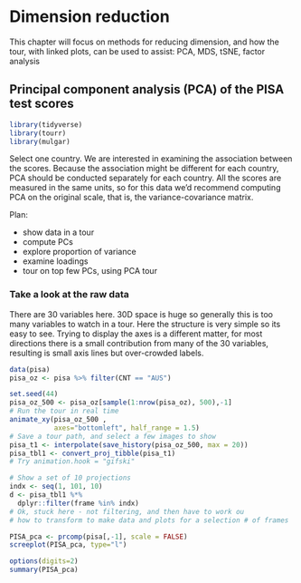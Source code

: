 # Dimension reduction

This chapter will focus on methods for reducing dimension, and how the tour, with linked plots, can be used to assist: PCA, MDS, tSNE, factor analysis

## Principal component analysis (PCA) of the PISA test scores

```r
library(tidyverse)
library(tourr)
library(mulgar)
```

Select one country. We are interested in examining the association between the scores. Because the association might be different for each country, PCA should be conducted separately for each country. All the scores are measured in the same units, so for this data we'd recommend computing PCA on the original scale, that is, the variance-covariance matrix. 

Plan:

- show data in a tour
- compute PCs
- explore proportion of variance 
- examine loadings
- tour on top few PCs, using PCA tour

### Take a look at the raw data

There are 30 variables here. 30D space is huge so generally this is too many variables to watch in a tour. Here the structure is very simple so its easy to see. Trying to display the axes is a different matter, for most directions there is a small contribution from many of the 30 variables, resulting is small axis lines but over-crowded labels.

```r
data(pisa)
pisa_oz <- pisa %>% filter(CNT == "AUS")
```

```r
set.seed(44)
pisa_oz_500 <- pisa_oz[sample(1:nrow(pisa_oz), 500),-1]
# Run the tour in real time
animate_xy(pisa_oz_500 , 
           axes="bottomleft", half_range = 1.5)
# Save a tour path, and select a few images to show
pisa_t1 <- interpolate(save_history(pisa_oz_500, max = 20))
pisa_tbl1 <- convert_proj_tibble(pisa_t1)
# Try animation.hook = "gifski"
```

```r
# Show a set of 10 projections
indx <- seq(1, 101, 10)
d <- pisa_tbl1 %*% 
  dplyr::filter(frame %in% indx)
# Ok, stuck here - not filtering, and then have to work ou
# how to transform to make data and plots for a selection # of frames
```

```r
PISA_pca <- prcomp(pisa[,-1], scale = FALSE)
screeplot(PISA_pca, type="l")
```

```r
options(digits=2)
summary(PISA_pca) 
```

